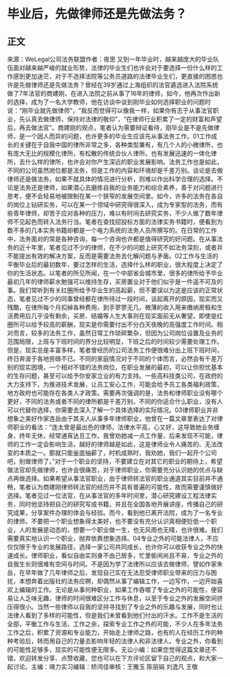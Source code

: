 # 毕业后，先做律师还是先做法务？
## 正文
来源：WeLegal公司法务联盟作者：夜思 又到一年毕业时，越来越庞大的毕业队伍面对越来越严峻的就业形势，法律的毕业生们也许会对于要选择一份什么样的工作感到更加迷茫，对于不选择法院等公务员道路的法律毕业生们，更直接的困惑也许是先做律师还是先做法务？曾经在39岁通过上海组织的法官遴选进入法院系统做了7年法官的商建刚，在进入法院之前从事了16年的律师，如今，他再次作出新的选择，成为了一名大学教师，他在访谈中谈到刚毕业如何选择职业的问题时说：“刚毕业就先做律师”，“我反而觉得可以像我一样，如果你有志于从事法官职业，先认真去做律师，保持对法律的敬仰”，“在律师行业积累了一定的财富和声望后，再去做法官”。商建刚的观点，笔者认为需要辩证看待，刚毕业是不是先做律师，是一个因人而异的问题，也许更多的毕业生应该先从事法务工作。01工作成长的关键在于自我中国的律所非常之多，各种类型兼有，有几个人的小微律所，也有庞大无比的规模化律所，有松散的传统合伙人律所，也有发展迅速的一体化律所，去什么样的律所，也许会对你产生深远的职业发展影响。法务工作也是如此，不同的公司虽然岗位都是法务，但是工作的内容和环境却是千差万别。谈论是去做律师还是做法务，如果不就具体的情况进行分析，则难以作出科学合理的选择。不论是法务还是律师，如果潜心去磨练自我的业务能力和综合素养，善于对问题进行思考，便不会轻易地被限制在某一个狭窄的发展空间里。如今，许多的法务在各自的岗位上钻研实务，可以在某一个领域中研究得很深入，成为专家型的法务，而有些青年律师，却苦于应对各种的压力，难以有时间去研究实务，不少人做了数年律师不见起色而转入法务行当。笔者在查找招投标方面的法律实务书籍时，便看到为数不多的几本实务书籍却都是一个电力系统的法务人员所撰写的。在日常的工作中，法务面对的常是各种咨询，每一个咨询也许都是值得研究的好问题。在从事法务的近十年里，笔者见过不少的律师，在不少的问题上研究不如法务深刻，或者并不能提出有效的解决方案，反而是需要法务去化解问题与矛盾。02工作与生活的平衡毕业后的最初数年，要过怎样的生活，选择什么样的职业，很大程度上决定了你的生活状态。以笔者的所见所闻，在一个中部省会城市里，很多的律所给予毕业最初几年的律师薪水勉强可以维持生存，买房置业对于他们似乎是一件遥不可及的事。我们常听到有关红圈所给予毕业生的高起薪，但不要误以为这是应该的正常状态，笔者见过不少的同事曾经都在律所待过一段时间，谈起离开的原因，现实而又残酷，在律所每个月扣掉各种费用，到手寥寥无几，微薄的收入用来缴纳房租和生活费用后几乎没有剩余，买房、结婚等人生大事则在现实面前无从奢望。即使是红圈所可以给予较高的薪酬，现实是你需要付出不分白天夜晚的高强度工作时间。相对而言，较多的法务工作，虽然日常工作琐碎繁杂，但因为公司岗位设置及业务的范围局限，上班与下班时间的界分比较明显，下班之后的时间较少需要处理工作。但是，现实总是丰富多样，笔者曾经历的公司法务工作便很难分出上班下班时间，终日奔波于各地劳碌不已。不同的家庭情况对于不同的个体而言，必然会有千差万别的现实困境，一个相对不错的法务岗位，在职业发展的最初，可以让你担忧基本的生存问题，甚至可以给予你安家立业的有力支持。一些高科技类公司，在政府的大力支持下，为推进技术发展，让员工安心工作，可能会给予员工各类福利政策，地方政府也可能存在各类人才政策。需要再次强调的是，法务和律师职业没有哪个更好，不同的法务或者不同的律所都是千差万别，不同的你适合什么职业，没有人可以代替你选择，你需要去深入了解一个具体选择的实际情况。03律师职业并非想象之美好作家连岳由于其夫人从事多年律师职业，他曾在一篇文章里表达了对律师职业的看法：“连太曾是最出色的律师，法律水平高，心又好，这导致她业务缠身，终年无休，经常通宵达旦工作。我曾劝她减一点工作量，后来发现不可能，律师的工作一定会影响生活，越好的律师越是如此，这是律师业令人痛苦的、无法改变的本质之一。那就只能釜底抽薪了，时机成熟时，我劝她，我们一起开个公司吧，别做律师了。”对于一个职业的坚持，不要建立在对其它的职业的期待上，希望做法官却先做律师，也许会很痛苦，对于律师职业，你需要充分认识她的优点与缺点再做选择。如果希望从事法官职业，由于律师转法官的职业通道其实目前并不通畅，笔者认为商建刚律师转法官的经历并不具有普遍的可能性，故而需要谨慎做好选择。笔者见过一位法官，在从事法官的多年时间里，潜心研究建设工程法律实务，同时他坚持把自己的研究写成书籍，并且在全国各地开展讲座，传播自己的研究成果，分享案件办理的体会与经验。而今，看到他已离开法院，成为了一名专业的律师。不要把一个职业想象得太美好，也不要没有充分认识真相便贬低一个职业，人的发展是动态的，想要一个职业做一生，也无风雨也无晴，也许很难。我们需要真实地认识一个职业，抛弃依靠想象选择。04专业之外的可能法律人，不应仅仅限于专业的发展路径，选择一家公司共同成长，也许你可以收获专业之外的快速成长。律师职业，看似自由实则身不由己居多，忙里偷闲尚且不易，专业之外的自我生长则很难有空间与时间。不是因为学了法律所以应该去做律师，譬如作家朱岳，在早年做了几年律师之后，发现自己实在无法忍受律师职业带来的压力与困扰，本想奔着出版社的法务应聘，却偶然从事了编辑工作，一边写作，一边开始喜欢上编辑的工作。无论是从事何种职业，如果工作吞噬了专业之外的可能性，便容易让人乏味无趣，律师的时间很难区分工作与休息，以至于专业之外的发展空间挤压得很小。当然一些律师以自我的坚持寻找到了专业之外的乐趣与发展，同时也让法律人看到了多样的可能性，但是我们未曾看到他们付出的汗水。工作不是生活的全部，平衡工作与生活，工作之余，探索专业工作之外的可能，不少人在多年法务工作之后，积累了资源和专业能力，开始走上律师之路，也有的人在经历工作的种种考验后，转而用自己的力量去影响年轻的法律人和非法律人。专业之外，你看到的可能性足够多，现实的可能性便无限多。无讼小编：如果您觉得这篇文章还不错，欢迎转发分享、点赞收藏，您也可以在下方评论区留下自己的观点，和大家一起讨论。主编：靖力实习编辑：矫鸿佳审核：王雅玉 陈丽娟 刘逸凡 王敬